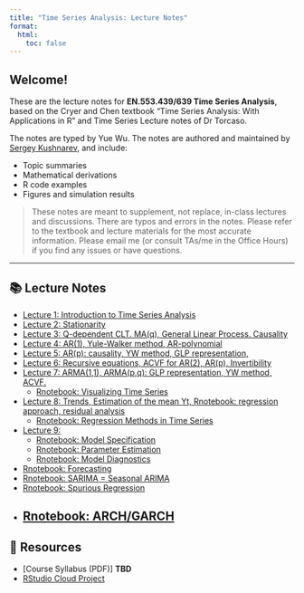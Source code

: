 ```yaml
---
title: "Time Series Analysis: Lecture Notes"
format:
  html:
    toc: false
---
```


## Welcome!

These are the lecture notes for **EN.553.439/639 Time Series Analysis**, based on the Cryer and Chen textbook "Time Series Analysis: With Applications in R" and Time Series Lecture notes of Dr Torcaso.

The notes are typed by Yue Wu. The notes are authored and maintained by [Sergey Kushnarev](about.qmd), and include:

- Topic summaries
- Mathematical derivations
- R code examples
- Figures and simulation results

> These notes are meant to supplement, not replace, in-class lectures and discussions.
> There are typos and errors in the notes. Please refer to the textbook and lecture materials for the most accurate information. Please email me (or consult TAs/me in the Office Hours) if you find any issues or have questions.

---

## 📚 Lecture Notes

- [Lecture 1: Introduction to Time Series Analysis](TSA-Lecture01.qmd)
- [Lecture 2: Stationarity](TSA-Lecture02.qmd)
- [Lecture 3: Q-dependent CLT. MA(q), General Linear Process. Causality](TSA-Lecture03.qmd)
- [Lecture 4: AR(1), Yule-Walker method, AR-polynomial](TSA-Lecture04.qmd)
- [Lecture 5: AR(p): causality, YW method, GLP representation, ](TSA-Lecture05.qmd)
- [Lecture 6: Recursive equations, ACVF for AR(2), AR(p), Invertibility](TSA-Lecture06.qmd)
- [Lecture 7: ARMA(1,1), ARMA(p,q): GLP representation, YW method, ACVF.](TSA-Lecture07.qmd)
  - [Rnotebook: Visualizing Time Series](TSA-Lecture07-plots.qmd)
- [Lecture 8: Trends, Estimation of the mean Yt, Rnotebook: regression approach, residual analysis](TSA-Lecture08.qmd)
  - [Rnotebook: Regression Methods in Time Series](TSA-Lecture08-regression-methods.qmd)
- [Lecture 9: ](TSA-Lecture09.qmd)
  - [Rnotebook: Model Specification](TSA-Lecture14-model-specification.qmd)
  - [Rnotebook: Parameter Estimation](TSA-Lecture16-parameter-estimation.qmd)
  - [Rnotebook: Model Diagnostics](TSA-Lecture17-model-diagnostics.qmd)
- [Rnotebook: Forecasting](TSA-Lecture19-forecasting.qmd)
- [Rnotebook: SARIMA = Seasonal ARIMA](TSA-Lecture20-sarima.qmd)
- [Rnotebook: Spurious Regression](TSA-Lecture22-spurious.qmd)
- [Rnotebook: ARCH/GARCH](TSA-Lecture23-arch-garch.qmd)
---

## 🔗 Resources

- [Course Syllabus (PDF)] **TBD**
- [RStudio Cloud Project](https://posit.cloud/)


